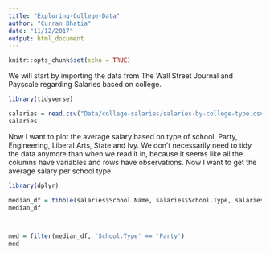 ```yaml
---
title: "Exploring-College-Data"
author: "Curran Bhatia"
date: "11/12/2017"
output: html_document
---
```


```r
knitr::opts_chunk$set(echo = TRUE)
```

We will start by importing the data from The Wall Street Journal and Payscale regarding Salaries based on college.

```r
library(tidyverse)

```

```r

salaries = read.csv("Data/college-salaries/salaries-by-college-type.csv")
salaries
```

Now I want to plot the average salary based on type of school, Party, Engineering, Liberal Arts, State and Ivy. We don't necessarily need to tidy the data anymore than when we read it in, because it seems like all the columns have variables and rows have observations. Now I want to get the average salary per school type. 

```r
library(dplyr)

median_df = tibble(salaries$School.Name, salaries$School.Type, salaries$Mid.Career.Median.Salary)
median_df



med = filter(median_df, 'School.Type' == 'Party')
med
```
